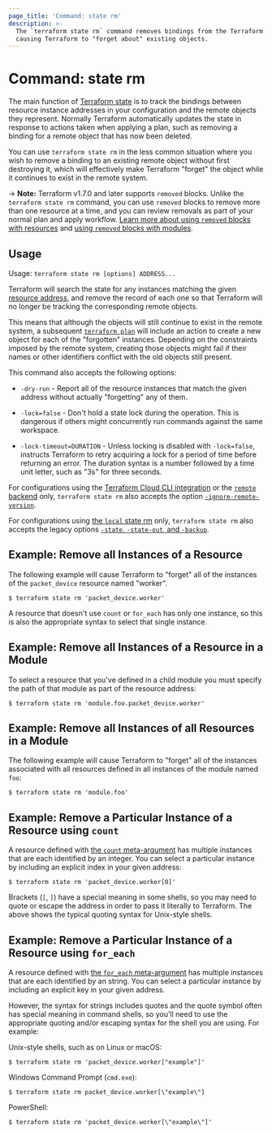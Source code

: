 ```yaml
---
page_title: 'Command: state rm'
description: >-
  The `terraform state rm` command removes bindings from the Terraform state,
  causing Terraform to "forget about" existing objects.
---
```


# Command: state rm

The main function of [Terraform state](/terraform/language/state) is
to track the bindings between resource instance addresses in your configuration
and the remote objects they represent. Normally Terraform automatically
updates the state in response to actions taken when applying a plan, such as
removing a binding for a remote object that has now been deleted.

You can use `terraform state rm` in the less common situation where you wish
to remove a binding to an existing remote object without first destroying it,
which will effectively make Terraform "forget" the object while it continues
to exist in the remote system.

-> **Note:** Terraform v1.7.0 and later supports `removed` blocks. Unlike the `terraform state rm` command, you can use `removed` blocks to remove more than one resource at a time, and you can review removals as part of your normal plan and apply workflow. [Learn more about using `removed` blocks with resources](/terraform/language/resources/syntax#removing-resources) and [using `removed` blocks with modules](/terraform/language/modules/syntax#removing-modules).

## Usage

Usage: `terraform state rm [options] ADDRESS...`

Terraform will search the state for any instances matching the given
[resource address](/terraform/cli/state/resource-addressing), and remove
the record of each one so that Terraform will no longer be tracking the
corresponding remote objects.

This means that although the objects will still continue to exist in the
remote system, a subsequent
[`terraform plan`](/terraform/cli/commands/plan)
will include an action to create a new object for each of the "forgotten"
instances. Depending on the constraints imposed by the remote system, creating
those objects might fail if their names or other identifiers conflict with
the old objects still present.

This command also accepts the following options:

- `-dry-run` - Report all of the resource instances that match the given
  address without actually "forgetting" any of them.

- `-lock=false` - Don't hold a state lock during the operation. This is
  dangerous if others might concurrently run commands against the same
  workspace.

- `-lock-timeout=DURATION` - Unless locking is disabled with `-lock=false`,
  instructs Terraform to retry acquiring a lock for a period of time before
  returning an error. The duration syntax is a number followed by a time
  unit letter, such as "3s" for three seconds.

For configurations using the [Terraform Cloud CLI integration](/terraform/cli/cloud) or the [`remote` backend](/terraform/language/settings/backends/remote)
only, `terraform state rm`
also accepts the option
[`-ignore-remote-version`](/terraform/cli/cloud/command-line-arguments#ignore-remote-version).

For configurations using
[the `local` state rm](/terraform/language/settings/backends/local) only,
`terraform state rm` also accepts the legacy options
[`-state`, `-state-out`, and `-backup`](/terraform/language/settings/backends/local#command-line-arguments).

## Example: Remove all Instances of a Resource

The following example will cause Terraform to "forget" all of the instances
of the `packet_device` resource named "worker".

```shell
$ terraform state rm 'packet_device.worker'
```

A resource that doesn't use `count` or `for_each` has only one instance, so
this is also the appropriate syntax to select that single instance.

## Example: Remove all Instances of a Resource in a Module

To select a resource that you've defined in a child module you must specify
the path of that module as part of the resource address:

```shell
$ terraform state rm 'module.foo.packet_device.worker'
```

## Example: Remove all Instances of all Resources in a Module

The following example will cause Terraform to "forget" all of the instances
associated with all resources defined in all instances of the module named
`foo`:

```shell
$ terraform state rm 'module.foo'
```

## Example: Remove a Particular Instance of a Resource using `count`

A resource defined with [the `count` meta-argument](/terraform/language/meta-arguments/count)
has multiple instances that are each identified by an integer. You can
select a particular instance by including an explicit index in your given
address:

```shell
$ terraform state rm 'packet_device.worker[0]'
```

Brackets (`[`, `]`) have a special meaning in some shells, so you may need to
quote or escape the address in order to pass it literally to Terraform.
The above shows the typical quoting syntax for Unix-style shells.

## Example: Remove a Particular Instance of a Resource using `for_each`

A resource defined with [the `for_each` meta-argument](/terraform/language/meta-arguments/for_each)
has multiple instances that are each identified by an string. You can
select a particular instance by including an explicit key in your given
address.

However, the syntax for strings includes quotes and the quote symbol often
has special meaning in command shells, so you'll need to use the appropriate
quoting and/or escaping syntax for the shell you are using. For example:

Unix-style shells, such as on Linux or macOS:

```shell
$ terraform state rm 'packet_device.worker["example"]'
```

Windows Command Prompt (`cmd.exe`):

```shell
$ terraform state rm packet_device.worker[\"example\"]
```

PowerShell:

```shell
$ terraform state rm 'packet_device.worker[\"example\"]'
```
